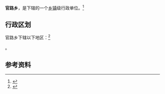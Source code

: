 {{中国乡级行政区|35/07/22/207/000}}

'''官路乡'''，是{{PRC admin/fullname|35/07/22/207/000|3}}下辖的一个[[乡镇|乡镇]]级行政单位。<ref>{{PRC admin/ref sgc|{{PRC admin/parent|35/07/22/207/000}}}}</ref>

== 行政区划 ==

官路乡下辖以下地区：<ref>{{PRC admin/ref sgc|35/07/22/207/000}}</ref>

{{PRC admin/children|35/07/22/207/000}}。

== 参考资料 ==

{{reflist}}

{{行政区划小作品}}
{{PRC admin/navcat|35/07/22/207/000}}
